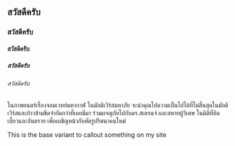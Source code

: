 
## สวัสดีครับ
### สวัสดีครับ
#### สวัสดีครับ
##### สวัสดีครับ
###### สวัสดีครับ

ในภาพยนตร์เรื่องจอมเวทย์มหากาฬ ในมัลติเวิร์สมหาภัย จะนำคุณไปความเป็นไปได้ที่ไม่สิ้นสุดในมัลติเวิร์สและก้าวข้ามขีดจำกัดกว่าที่เคยมีมา ร่วมผจญภัยไปกับดร.สเตรนจ์ และสหายผู้วิเศษ ในมิติที่บิดเบี้ยวและอันตราย เพื่อเผชิญหน้ากับศัตรูปริศนาคนใหม่

<Callout>
  This is the base variant to callout something on my site
</Callout>
